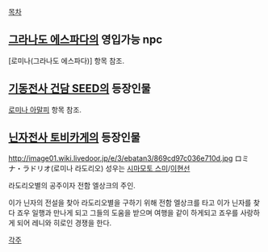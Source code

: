 [[목차]]
== [[그라나도 에스파다]]의 영입가능 npc ==
[로미나(그라나도 에스파다)] 항목 참조.

== [[기동전사 건담 SEED]]의 등장인물 ==
[[로미나 아말피]] 항목 참조.

== [[닌자전사 토비카게]]의 등장인물 ==
http://image01.wiki.livedoor.jp/e/3/ebatan3/869cd97c036e710d.jpg
ロミナ・ラドリオ(로미나 라도리오)
성우는 [[시마모토 스미]]/[[이현선]]

라도리오별의 공주이자 전함 엘상크의 주인. 

이가 닌자의 전설을 찾아 라도리오별을 구하기 위해 전함 엘상크를 타고 이가 닌자를 찾다 죠우 일행과 만나게 되고 그들의 도움을 받으며 여행을 같이 하게되고 죠우를 사랑하게 되어 레니와 히로인 경쟁을 한다.

[[각주]]
